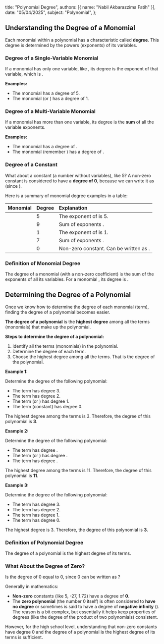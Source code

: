   title: "Polynomial Degree",
  authors: [{ name: "Nabil Akbarazzima Fatih" }],
  date: "05/04/2025",
  subject: "Polynomial",
};

## Understanding the Degree of a Monomial

Each monomial within a polynomial has a characteristic called **degree**. This degree is determined by the powers (exponents) of its variables.

### Degree of a Single-Variable Monomial

If a monomial has only one variable, like <InlineMath math="ax^n" />, its degree is the exponent of that variable, which is <InlineMath math="n" />.

**Examples:**

- The monomial <InlineMath math="4x^5" /> has a degree of 5.
- The monomial <InlineMath math="0.12x" /> (or <InlineMath math="0.12x^1" />) has a degree of 1.

### Degree of a Multi-Variable Monomial

If a monomial has more than one variable, its degree is the **sum** of all the variable exponents.

**Examples:**

- The monomial <InlineMath math="\frac{3}{4}x^2y^7" /> has a degree of <InlineMath math="2 + 7 = 9" />.
- The monomial <InlineMath math="2.17x^3yz^3" /> (remember <InlineMath math="y = y^1" />) has a degree of <InlineMath math="3 + 1 + 3 = 7" />.

### Degree of a Constant

What about a constant (a number without variables), like 5? A non-zero constant is considered to have a **degree of 0**, because we can write it as <InlineMath math="5x^0" /> (since <InlineMath math="x^0 = 1" />).

Here is a summary of monomial degree examples in a table:

| Monomial                                | Degree | Explanation                                                       |
| :-------------------------------------- | :----- | :---------------------------------------------------------------- |
| <InlineMath math="4x^5" />              | 5      | The exponent of <InlineMath math="x" /> is 5.                     |
| <InlineMath math="\frac{3}{4}x^2y^7" /> | 9      | Sum of exponents <InlineMath math="2+7=9" />.                     |
| <InlineMath math="0.12x" />             | 1      | The exponent of <InlineMath math="x" /> is 1.                     |
| <InlineMath math="2.17x^3yz^3" />       | 7      | Sum of exponents <InlineMath math="3+1+3=7" />.                   |
| <InlineMath math="10" />                | 0      | Non-zero constant. Can be written as <InlineMath math="10x^0" />. |

### Definition of Monomial Degree

The degree of a monomial (with a non-zero coefficient) is the sum of the exponents of all its variables. For a monomial <InlineMath math="ax^n" />, its degree is <InlineMath math="n" />.

## Determining the Degree of a Polynomial

Once we know how to determine the degree of each monomial (term), finding the degree of a polynomial becomes easier.

**The degree of a polynomial** is the **highest degree** among all the terms (monomials) that make up the polynomial.

**Steps to determine the degree of a polynomial:**

1.  Identify all the terms (monomials) in the polynomial.
2.  Determine the degree of each term.
3.  Choose the highest degree among all the terms. That is the degree of the polynomial.

**Example 1:**

Determine the degree of the following polynomial:

<BlockMath math="8x^3 - 36x^2 + 54x - 27" />

- The term <InlineMath math="8x^3" /> has degree 3.
- The term <InlineMath math="-36x^2" /> has degree 2.
- The term <InlineMath math="54x" /> (or <InlineMath math="54x^1" />) has degree 1.
- The term <InlineMath math="-27" /> (constant) has degree 0.

The highest degree among the terms is 3. Therefore, the degree of this polynomial is **3**.

**Example 2:**

Determine the degree of the following polynomial:

<BlockMath math="5x^4y^2 + xy^2 - 2x^5y^6" />

- The term <InlineMath math="5x^4y^2" /> has degree <InlineMath math="4 + 2 = 6" />.
- The term <InlineMath math="xy^2" /> (or <InlineMath math="x^1y^2" />) has degree <InlineMath math="1 + 2 = 3" />.
- The term <InlineMath math="-2x^5y^6" /> has degree <InlineMath math="5 + 6 = 11" />.

The highest degree among the terms is 11. Therefore, the degree of this polynomial is **11**.

**Example 3:**

Determine the degree of the following polynomial:

<BlockMath math="0.13x^3 + 1.56x^2 - 2.24x + 1.72" />

- The term <InlineMath math="0.13x^3" /> has degree 3.
- The term <InlineMath math="1.56x^2" /> has degree 2.
- The term <InlineMath math="-2.24x" /> has degree 1.
- The term <InlineMath math="1.72" /> has degree 0.

The highest degree is 3. Therefore, the degree of this polynomial is **3**.

### Definition of Polynomial Degree

The degree of a polynomial is the highest degree of its terms.

### What About the Degree of Zero?

Is the degree of 0 equal to 0, since 0 can be written as <InlineMath math="0x^0" />?

Generally in mathematics:

- **Non-zero** constants (like 5, -27, 1.72) have a degree of **0**.
- The **zero polynomial** (the number 0 itself) is often considered to **have no degree** or sometimes is said to have a degree of **negative infinity** (<InlineMath math="-\infty" />). The reason is a bit complex, but essentially it helps keep properties of degrees (like the degree of the product of two polynomials) consistent.

However, for the high school level, understanding that non-zero constants have degree 0 and the degree of a polynomial is the highest degree of its terms is sufficient.
